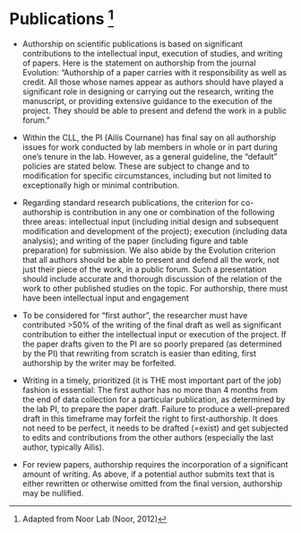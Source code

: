 # Publications ^[Adapted from Noor Lab (Noor, 2012)]

- Authorship on scientific publications is based on significant contributions to the intellectual input, execution of studies, and writing of papers. Here is the statement on authorship from the journal Evolution: “Authorship of a paper carries with it responsibility as well as credit. All those whose names appear as authors should have played a significant role in designing or carrying out the research, writing the manuscript, or providing extensive guidance to the execution of the project. They should be able to present and defend the work in a public forum.”

- Within the CLL, the PI (Ailís Cournane) has final say on all authorship issues for work conducted by lab members in whole or in part during one’s tenure in the lab. However, as a general guideline, the “default” policies are stated below. These are subject to change and to modification for specific circumstances, including but not limited to exceptionally high or minimal contribution.

- Regarding standard research publications, the criterion for co-authorship is contribution in any one or combination of the following three areas: intellectual input (including initial design and subsequent modification and development of the project); execution (including data analysis); and writing of the paper (including figure and table preparation) for submission. We also abide by the Evolution criterion that all authors should be able to present and defend all the work, not just their piece of the work, in a public forum. Such a presentation should include accurate and thorough discussion of the relation of the work to other published studies on the topic. For authorship, there must have been intellectual input and engagement

- To be considered for “first author”, the researcher must have contributed >50% of the writing of the final draft as well as significant contribution to either the intellectual input or execution of the project. If the paper drafts given to the PI are so poorly prepared (as determined by the PI) that rewriting from scratch is easier than editing, first authorship by the writer may be forfeited. 

- Writing in a timely, prioritized (it is THE most important part of the job) fashion is essential: The first author has no more than 4 months from the end of data collection for a particular publication, as determined by the lab PI, to prepare the paper draft. Failure to produce a well-prepared draft in this timeframe may forfeit the right to first-authorship. It does not need to be perfect, it needs to be drafted (=exist) and get subjected to edits and contributions from the other authors (especially the last author, typically Ailis).

- For review papers, authorship requires the incorporation of a significant amount of writing. As above, if a potential author submits text that is either rewritten or otherwise omitted from the final version, authorship may be nullified.

